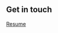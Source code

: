 ## Get in touch

[Resume](https://drive.google.com/file/d/1TPIUkjagwZCZuTZewsLWljq3Dsa7Ab73/view?usp=sharing)
